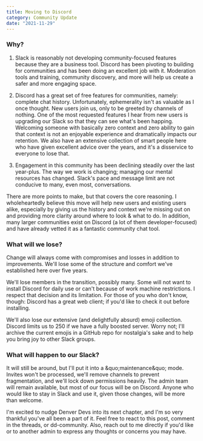 ```yaml
---
title: Moving to Discord
category: Community Update
date: "2021-11-29"
---
```


### Why?

1. Slack is reasonably not developing community-focused features because
   they are a business tool. Discord has been pivoting to building for
   communities and has been doing an excellent job with it. Moderation
   tools and training, community discovery, and more will help us create a
   safer and more engaging space.

2. Discord has a great set of free features for communities, namely:
   complete chat history. Unfortunately, ephemerality isn&apos;t as
   valuable as I once thought. New users join us, only to be greeted by
   channels of nothing. One of the most requested features I hear from new
   users is upgrading our Slack so that they can see what&apos;s been
   happing. Welcoming someone with basically zero context and zero ability
   to gain that context is not an enjoyable experience and dramatically
   impacts our retention. We also have an extensive collection of smart
   people here who have given excellent advice over the years, and
   it&apos;s a disservice to everyone to lose that.

3. Engagement in this community has been declining steadily over the
   last year-plus. The way we work is changing; managing our mental
   resources has changed. Slack&apos;s pace and message limit are not
   conducive to many, even most, conversations.

There are more points to make, but that covers the core reasoning. I
wholeheartedly believe this move will help new users and existing users
alike, especially by giving us the history and context we&apos;re
missing out on and providing more clarity around where to look & what to
do. In addition, many larger communities exist on Discord (a lot of them
developer-focused) and have already vetted it as a fantastic community
chat tool.

### What will we lose?

Change will always come with compromises and losses in addition to
improvements. We&apos;ll lose some of the structure and comfort
we&apos;ve established here over five years.

We&apos;ll lose members in the transition, possibly many. Some will not
want to install Discord for daily use or can&apos;t because of work
machine restrictions. I respect that decision and its limitation. For
those of you who don&apos;t know, though: Discord has a great web
client; if you&apos;d like to check it out before installing.

We&apos;ll also lose our extensive (and delightfully absurd) emoji
collection. Discord limits us to 250 if we have a fully boosted server.
Worry not; I&apos;ll archive the current emojis in a GitHub repo for
nostalgia&apos;s sake and to help you bring joy to other Slack groups.

### What will happen to our Slack?

It will still be around, but I&apos;ll put it into a
&quo;maintenance&quo; mode. Invites won&apos;t be processed, we&apos;ll
remove channels to prevent fragmentation, and we&apos;ll lock down
permissions heavily. The admin team will remain available, but most of
our focus will be on Discord. Anyone who would like to stay in Slack and
use it, given those changes, will be more than welcome.

I&apos;m excited to nudge Denver Devs into its next chapter, and
I&apos;m so very thankful you&apos;ve all been a part of it. Feel free
to react to this post, comment in the threads, or dd-community. Also,
reach out to me directly if you&apos;d like or to another admin to
express any thoughts or concerns you may have.
